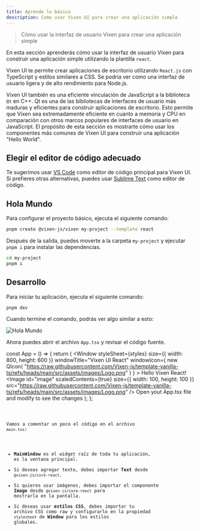 ```yaml
---
title: Aprende lo básico
description: Como usar Vixen UI para crear una aplicación simple
---
```



> Cómo usar la interfaz de usuario Vixen para crear una aplicación simple

En esta sección aprenderás cómo usar la interfaz de usuario Vixen para construir una aplicación simple utilizando la plantilla `react`.

Vixen UI te permite crear aplicaciones de escritorio utilizando `React.js` con TypeScript y estilos similares a CSS.
Se podría ver como una interfaz de usuario ligera y de alto rendimiento para Node.js.

Vixen UI también es una eficiente vinculación de JavaScript a la biblioteca `Qt` en C++.
Qt es una de las bibliotecas de interfaces de usuario más maduras y eficientes para construir aplicaciones de escritorio.
Esto permite que Vixen sea extremadamente eficiente en cuanto a memoria y CPU en comparación con otros marcos populares de interfaces de usuario en JavaScript.
El propósito de esta sección es mostrarte cómo usar los componentes más comunes de Vixen UI para construir una aplicación "Hello World".

## Elegir el editor de código adecuado

Te sugerimos usar [VS Code](https://code.visualstudio.com/) como editor de código principal para Vixen UI.
Si prefieres otras alternativas, puedes usar [Sublime Text](https://www.sublimetext.com/) como editor de código.

## Hola Mundo

Para configurar el proyecto básico, ejecuta el siguiente comando:

```bash
pnpm create @vixen-js/vixen my-project --template react
```

Después de la salida, puedes moverte a la carpeta `my-project` y ejecutar `pnpm i` para instalar las dependencias.

```bash
cd my-project
pnpm i
```

## Desarrollo

Para iniciar tu aplicación, ejecuta el siguiente comando:

```bash
pnpm dev
```

Cuando termine el comando, podrás ver algo similar a esto:

![Hola Mundo](../../../../assets/images/hello-world.png)

Ahora puedes abrir el archivo `App.tsx` y revisar el código fuente.


const App = () => {
  return (
    <Window
      styleSheet={styles}
      size={{ width: 800, height: 600 }}
      windowTitle="Vixen UI React"
      windowIcon={
        new QIcon(
          "https://raw.githubusercontent.com/Vixen-js/template-vanilla-ts/refs/heads/main/src/assets/images/Logo.png"
        )
      }
    >
      <View id="root">
        <Text id="label1">Hello Vixen React!</Text>
        <Image
          id="image"
          scaledContents={true}
          size={{ width: 100, height: 100 }}
          src="https://raw.githubusercontent.com/Vixen-js/template-vanilla-ts/refs/heads/main/src/assets/images/Logo.png"
        />
        <Text id="label2">
          Open yout App.tsx file and modify to see the changes
        </Text>
      </View>
    </Window>
  );
};


<Code code={mainTSContent} lang='tsx' title="App.tsx" />

Vamos a comentar un poco el código en el archivo `main.tsx`:

- __MainWindow__ es el widget raíz de toda tu aplicación, es la ventana principal.
- Si deseas agregar texto, debes importar __Text__ desde `@vixen-js/core-react`.
- Si quieres usar imágenes, debes importar el componente __Image__ desde `@vixen-js/core-react` para mostrarla en la pantalla.
- Si deseas usar __estilos CSS__, debes importar tu archivo CSS como raw y configurarlo en la propiedad `stylesheet` de __Window__ para los estilos globales.